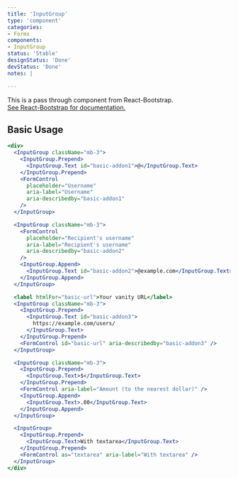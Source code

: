 ```yaml
---
title: 'InputGroup'
type: 'component'
categories:
- Forms
components:
- InputGroup
status: 'Stable'
designStatus: 'Done'
devStatus: 'Done'
notes: |

---
```


<p className="lead">
  This is a pass through component from React-Bootstrap.<br/>
  <a href="https://react-bootstrap-v4.netlify.app/components/input-group/" target="_blank" rel="noopener noreferrer">
    See React-Bootstrap for documentation.
  </a>
</p>

## Basic Usage

```jsx live
<div>
  <InputGroup className="mb-3">
    <InputGroup.Prepend>
      <InputGroup.Text id="basic-addon1">@</InputGroup.Text>
    </InputGroup.Prepend>
    <FormControl
      placeholder="Username"
      aria-label="Username"
      aria-describedby="basic-addon1"
    />
  </InputGroup>

  <InputGroup className="mb-3">
    <FormControl
      placeholder="Recipient's username"
      aria-label="Recipient's username"
      aria-describedby="basic-addon2"
    />
    <InputGroup.Append>
      <InputGroup.Text id="basic-addon2">@example.com</InputGroup.Text>
    </InputGroup.Append>
  </InputGroup>

  <label htmlFor="basic-url">Your vanity URL</label>
  <InputGroup className="mb-3">
    <InputGroup.Prepend>
      <InputGroup.Text id="basic-addon3">
        https://example.com/users/
      </InputGroup.Text>
    </InputGroup.Prepend>
    <FormControl id="basic-url" aria-describedby="basic-addon3" />
  </InputGroup>

  <InputGroup className="mb-3">
    <InputGroup.Prepend>
      <InputGroup.Text>$</InputGroup.Text>
    </InputGroup.Prepend>
    <FormControl aria-label="Amount (to the nearest dollar)" />
    <InputGroup.Append>
      <InputGroup.Text>.00</InputGroup.Text>
    </InputGroup.Append>
  </InputGroup>

  <InputGroup>
    <InputGroup.Prepend>
      <InputGroup.Text>With textarea</InputGroup.Text>
    </InputGroup.Prepend>
    <FormControl as="textarea" aria-label="With textarea" />
  </InputGroup>
</div>
```
